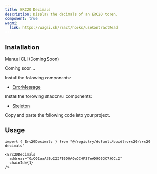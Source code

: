```yaml
---
title: ERC20 Decimals
description: Display the decimals of an ERC20 token.
component: true
wagmi:
  link: https://wagmi.sh/react/hooks/useContractRead
---
```


<ComponentPreview
  name="erc20-decimals-demo"
  className="[&_.preview>[data-orientation=vertical]]:sm:max-w-[70%]"
/>

## Installation

<Tabs defaultValue="manual">

<TabsList>
  <TabsTrigger value="manual">Manual</TabsTrigger>
  <TabsTrigger disabled={true} value="cli">
    CLI (Coming Soon)
  </TabsTrigger>
</TabsList>

<TabsContent value="cli">

<Steps>

<Step>Coming soon...</Step>

</Steps>

</TabsContent>

<TabsContent value="manual">

<Steps>

<Step>Install the following components:</Step>

- [ErrorMessage](/docs/components/error-message)

<Step>Install the following shadcn/ui components:</Step>

- [Skeleton](https://ui.shadcn.com/docs/components/skeleton)

<Step>Copy and paste the following code into your project.</Step>

<ComponentSource name="erc20-decimals" />

</Steps>

</TabsContent>

</Tabs>

## Usage

```tsx
import { Erc20Decimals } from "@/registry/default/buidl/erc20/erc20-decimals"
```

```tsx
<Erc20Decimals
  address="0xC02aaA39b223FE8D0A0e5C4F27eAD9083C756Cc2"
  chainId={1}
/>
```
